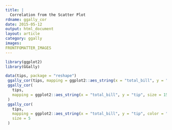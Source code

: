 ```yaml
---
title: |
  Correlation from the Scatter Plot
rdname: ggally_cor
date: 2015-05-12
output: html_document
layout: article
category: ggally
images:
FRONTFOMATTER_IMAGES
---
```


```r
library(ggplot2)
library(GGally)
```

```r

data(tips, package = "reshape")
 ggally_cor(tips, mapping = ggplot2::aes_string(x = "total_bill", y = "tip"))
 ggally_cor(
   tips,
   mapping = ggplot2::aes_string(x = "total_bill", y = "tip", size = 15, colour = "red")
 )
 ggally_cor(
   tips,
   mapping = ggplot2::aes_string(x = "total_bill", y = "tip", color = "sex"),
   size = 5
 )



```